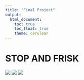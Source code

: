 ```yaml
---
title: "Final Project"
output: 
  html_document:
    toc: true
    toc_float: true
    theme: cerulean
---
```


# STOP AND FRISK

![](images/cartoon.jpeg)
![](images/stop_and_frisk.jpg)
![](images/image1.jpeg)